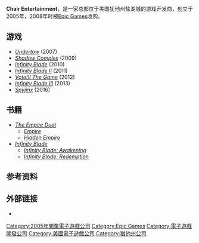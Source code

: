{{NoteTA
| G1=Games
}}
{{Infobox company
| name = Chair Entertainment Group
| logo = Chair Entertainment Group logo.png
| caption =
| type = [[Epic_Games|Epic Games]]旗下子公司
| slogan =
| foundation = 2005
| location = 美国犹他州盐湖城
| key_people = Donald Mustard<br />Geremy Mustard
| industry =
| products = ''[[Undertow_(video_game)|Undertow]]''<br />''[[Shadow_Complex|Shadow Complex]]''<br />''[[Infinity_Blade|Infinity Blade]]''<br />''[[Infinity_Blade_II|Infinity Blade II]]''<br />''[[Infinity_Blade_III|Infinity Blade III]]''
| owner =
| num_employees = 22 (2014年)<ref>{{cite web|last=Kietzmann|first=Ludwig|title=Epic's Mark Rein on UE4, Epic Baltimore and Gears of War: Judgment|url=http://www.joystiq.com/2012/06/11/epics-mark-rein-on-ue4-epic-baltimore-and-gears-of-war-judgme/|access-date=2015-11-16|archive-url=https://web.archive.org/web/20150131173714/http://www.joystiq.com/2012/06/11/epics-mark-rein-on-ue4-epic-baltimore-and-gears-of-war-judgme/|archive-date=2015-01-31|dead-url=yes}}</ref>
| parent = [[Epic_Games|Epic Games]]
}}

'''Chair Entertainment'''，是一家总部位于美国犹他州盐湖城的游戏开发商，创立于2005年，2008年时被[[Epic_Games|Epic Games]]收购。

== 游戏 ==

* ''[[Undertow_(video_game)|Undertow]]'' (2007)
* ''[[Shadow_Complex|Shadow Complex]]'' (2009)
* ''[[Infinity_Blade|Infinity Blade]]'' (2010)
* ''[[Infinity_Blade_II|Infinity Blade II]]'' (2011)
* ''[[Vote!!!_The_Game|Vote!!! The Game]]'' (2012)
* ''[[Infinity_Blade_III|Infinity Blade III]]'' (2013)
* ''[[Spyjinx|Spyjinx]]'' (2016)

== 书籍 ==

* ''[[The_Empire_Duet|The Empire Duet]]''
** ''[[Empire_(2006_novel)|Empire]]''
** ''[[Hidden_Empire|Hidden Empire]]''
* ''[[Infinity_Blade|Infinity Blade]]''
** ''[[Infinity_Blade:_Awakening|Infinity Blade: Awakening]]''
** ''[[Infinity_Blade:_Redemption|Infinity Blade: Redemption]]''

== 参考资料 ==
{{Reflist}}

== 外部链接 ==

* {{Official website|http://www.chairentertainmentgroup.com/}}

{{Epic}}

{{DEFAULTSORT:Chari Entertainment}}
[[Category:2005年開業電子遊戲公司|Category:2005年開業電子遊戲公司]]
[[Category:Epic_Games|Category:Epic Games]]
[[Category:電子遊戲開發公司|Category:電子遊戲開發公司]]
[[Category:美國電子遊戲公司|Category:美國電子遊戲公司]]
[[Category:猶他州公司|Category:猶他州公司]]

{{US-videogame-company-stub}}